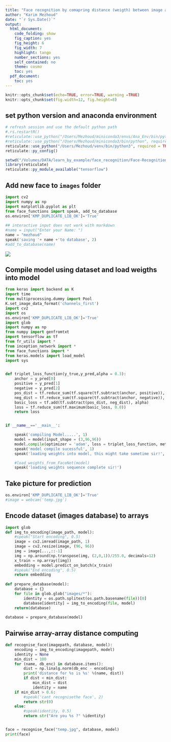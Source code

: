 ```yaml
---
title: "Face recognition by comapring distance (weigth) between image arrays"
author: "Karim Mezhoud"
date: "`r Sys.Date()`"
output:
  html_document:
    code_folding: show
    fig_caption: yes
    fig_height: 6
    fig_width: 7
    highlight: tango
    number_sections: yes
    self_contained: no
    theme: cosmo
    toc: yes
  pdf_document:
    toc: yes
---
```



```r
knitr::opts_chunk$set(echo=TRUE, error=TRUE, warning =TRUE)
knitr::opts_chunk$set(fig.width=12, fig.height=8) 
```

## set python version and anaconda environment
```r
# refresh session and use the default python path
#.rs.restartR()
#reticulate::use_python("/Users/Mezhoud/miniconda3/envs/Ana_Env/bin/python", required = TRUE)
#reticulate::use_python("/Users/Mezhoud/miniconda3/bin/python", required = TRUE)
reticulate::use_python("/Users/Mezhoud/venv/bin/python3", required = TRUE)
reticulate::py_config()
```

```r
setwd("/Volumes/DATA/learn_by_example/face_recognition/Face-Recognition_speak")
library(reticulate)
reticulate::py_module_available("tensorflow")
```

## Add new face to `images` folder

```python
import cv2
import numpy as np
import matplotlib.pyplot as plt
from face_functions import speak, add_to_database
os.environ['KMP_DUPLICATE_LIB_OK']='True'
 
## interactive input does not work with markdown
#name = input("Enter your Name: ")
name = "mezhoud"
speak('saving '+ name +'to database', 2)
#add_to_database(name)

```

![](images/mezhoud.jpg)

## Compile model using dataset and load weigths into model


```python
from keras import backend as K
import time
from multiprocessing.dummy import Pool
K.set_image_data_format('channels_first')
import cv2
import os
os.environ['KMP_DUPLICATE_LIB_OK']='True'
import glob
import numpy as np
from numpy import genfromtxt
import tensorflow as tf
from fr_utils import *
from inception_network import *
from face_functions import *
from keras.models import load_model
import sys


def triplet_loss_function(y_true,y_pred,alpha = 0.3):
	anchor = y_pred[0]
	positive = y_pred[1]
	negative = y_pred[2]
	pos_dist = tf.reduce_sum(tf.square(tf.subtract(anchor, positive)), axis=-1)
	neg_dist = tf.reduce_sum(tf.square(tf.subtract(anchor, negative)), axis=-1)
	basic_loss = tf.add(tf.subtract(pos_dist, neg_dist), alpha)
	loss = tf.reduce_sum(tf.maximum(basic_loss, 0.0))
	return loss


if __name__=='__main__':

	speak('compiling Model.....', 1)
	model = model(input_shape = (3,96,96))
	model.compile(optimizer = 'adam', loss = triplet_loss_function, metrics = ['accuracy'])
	speak('model compile sucessful', 1)
	speak('loading weights into model, this might take sometime sir!', 1)

	#load_weights_from_FaceNet(model) 
	speak('loading weights sequence complete sir!')


```

##  Take picture for prediction 
```python
os.environ['KMP_DUPLICATE_LIB_OK']='True'
#image = webcam('temp.jpg')
```

## Encode dataset (images database) to arrays
```python
import glob
def img_to_encoding(image_path, model):
    #speak("Start encoding", 0.5)
    image = cv2.imread(image_path, 1)
    image = cv2.resize(image, (96, 96)) 
    img = image[...,::-1]
    img = np.around(np.transpose(img, (2,0,1))/255.0, decimals=12)
    x_train = np.array([img])
    embedding = model.predict_on_batch(x_train)
    #speak("End encoding", 0.5)
    return embedding
    
def prepare_database(model):
    database = {}
    for file in glob.glob("images/*"):
        identity = os.path.splitext(os.path.basename(file))[0]
        database[identity] = img_to_encoding(file, model)
    return(database)
    
database = prepare_database(model)
```

## Pairwise array-array distance computing

```python
def recognise_face(imagepath, database, model):
    encoding = img_to_encoding(imagepath, model)
    identity = None
    min_dist = 100
    for (name, db_enc) in database.items():
        dist = np.linalg.norm(db_enc - encoding)
        print('distance for %s is %s' %(name, dist))
        if dist < min_dist:
            min_dist = dist
            identity = name
    if min_dist > 0.6:
        #speak('cant recognisethe face', 2)
        return str(0)
    else:
        #speak(identity, 0.5)
        return str("Are you %s ?" %identity)


face = recognise_face("temp.jpg", database, model)
print(face)
```

